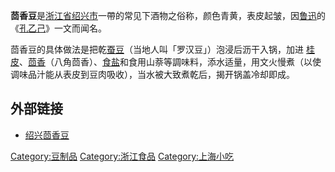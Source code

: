 '''茴香豆'''是[[浙江省|浙江省]][[绍兴市|绍兴市]]一帶的常见下酒物之俗称，颜色青黄，表皮起皱，因[[鲁迅|鲁迅]]的《[[孔乙己|孔乙己]]》一文而闻名。

茴香豆的具体做法是把乾[[蚕豆|蚕豆]]（当地人叫「罗汉豆」）泡浸后沥干入锅，加进 [[桂皮|桂皮]]、[[八角茴香|茴香]]（八角茴香）、[[食盐|食盐]]和食用山萘等調味料，添水适量，用文火慢煮（以使调味品汁能从表皮到豆肉吸收），当水被大致煮乾后，揭开锅盖冷却即成。

==外部链接==
* [https://web.archive.org/web/20061228150335/http://www.zjtc.cn/sx/sxkxd.htm 绍兴茴香豆]

[[Category:豆制品|Category:豆制品]]
[[Category:浙江食品|Category:浙江食品]]
[[Category:上海小吃|Category:上海小吃]]